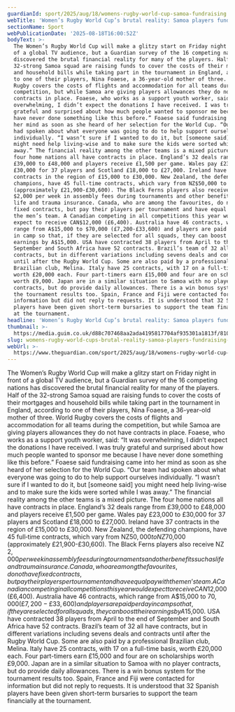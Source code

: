 ```yaml
---
guardianId: sport/2025/aug/18/womens-rugby-world-cup-samoa-fundraising
webTitle: 'Women’s Rugby World Cup’s brutal reality: Samoa players fundraising costs'
sectionName: Sport
webPublicationDate: '2025-08-18T16:00:52Z'
bodyText: >-
  The Women’s Rugby World Cup will make a glitzy start on Friday night in front
  of a global TV audience, but a Guardian survey of the 16 competing nations has
  discovered the brutal financial reality for many of the players. Half of the
  32-strong Samoa squad are raising funds to cover the costs of their mortgages
  and household bills while taking part in the tournament in England, according
  to one of their players, Nina Foaese, a 36-year-old mother of three. World
  Rugby covers the costs of flights and accommodation for all teams during the
  competition, but while Samoa are giving players allowances they do not have
  contracts in place. Foaese, who works as a support youth worker, said: “It was
  overwhelming, I didn’t expect the donations I have received. I was truly
  grateful and surprised about how much people wanted to sponsor me because I
  have never done something like this before.” Foaese said fundraising came into
  her mind as soon as she heard of her selection for the World Cup. “Our team
  had spoken about what everyone was going to do to help support ourselves
  individually. “I wasn’t sure if I wanted to do it, but [someone said] you
  might need help living-wise and to make sure the kids were sorted while I was
  away.” The financial reality among the other teams is a mixed picture. The
  four home nations all have contracts in place. England’s 32 deals range from
  £39,000 to £48,000 and players receive £1,500 per game. Wales pay £23,000 to
  £30,000 for 37 players and Scotland £18,000 to £27,000. Ireland have 37
  contracts in the region of £15,000 to £30,000. New Zealand, the defending
  champions, have 45 full‑time contracts, which vary from NZ$50,000 to NZ$70,000
  (approximately £21,900-£30,600). The Black Ferns players also receive NZ
  $2,000 per week in assembly fees during tournaments and other benefits such as
  life and trauma insurance. Canada, who are among the favourites, do not have
  fixed contracts, but pay their players per tournament and have equal pay with
  the men’s team. A Canadian competing in all competitions this year would
  expect to receive CAN$12,000 (£6,400). Australia have 46 contracts, which
  range from A$15,000 to $70,000 (£7,200-£33,600) and players are paid per day
  in camp so that, if they are selected for all squads, they can boost their
  earnings by A$15,000. USA have contracted 38 players from April to the end of
  September and South Africa have 52 contracts. Brazil’s team of 32 all have
  contracts, but in different variations including sevens deals and contracts
  until after the Rugby World Cup. Some are also paid by a professional
  Brazilian club, Melina. Italy have 25 contracts, with 17 on a full-time basis,
  worth £20,000 each. Four part-timers earn £15,000 and four are on scholarships
  worth £9,000. Japan are in a similar situation to Samoa with no player
  contracts, but do provide daily allowances. There is a win bonus system for
  the tournament results too. Spain, France and Fiji were contacted for
  information but did not reply to requests. It is understood that 32 Spanish
  players have been given short-term bursaries to support the team financially
  at the tournament.
headline: 'Women’s Rugby World Cup’s brutal reality: Samoa players fundraising costs'
thumbnail: >-
  https://media.guim.co.uk/d88c707468aa2ada4195817704af935301a1813f/810_385_4360_3488/500.jpg
slug: womens-rugby-world-cups-brutal-reality-samoa-players-fundraising-costs
webUrl: >-
  https://www.theguardian.com/sport/2025/aug/18/womens-rugby-world-cup-samoa-fundraising
---
```

The Women’s Rugby World Cup will make a glitzy start on Friday night in front of a global TV audience, but a Guardian survey of the 16 competing nations has discovered the brutal financial reality for many of the players. Half of the 32-strong Samoa squad are raising funds to cover the costs of their mortgages and household bills while taking part in the tournament in England, according to one of their players, Nina Foaese, a 36-year-old mother of three. World Rugby covers the costs of flights and accommodation for all teams during the competition, but while Samoa are giving players allowances they do not have contracts in place. Foaese, who works as a support youth worker, said: “It was overwhelming, I didn’t expect the donations I have received. I was truly grateful and surprised about how much people wanted to sponsor me because I have never done something like this before.” Foaese said fundraising came into her mind as soon as she heard of her selection for the World Cup. “Our team had spoken about what everyone was going to do to help support ourselves individually. “I wasn’t sure if I wanted to do it, but [someone said] you might need help living-wise and to make sure the kids were sorted while I was away.” The financial reality among the other teams is a mixed picture. The four home nations all have contracts in place. England’s 32 deals range from £39,000 to £48,000 and players receive £1,500 per game. Wales pay £23,000 to £30,000 for 37 players and Scotland £18,000 to £27,000. Ireland have 37 contracts in the region of £15,000 to £30,000. New Zealand, the defending champions, have 45 full‑time contracts, which vary from NZ$50,000 to NZ$70,000 (approximately £21,900-£30,600). The Black Ferns players also receive NZ $2,000 per week in assembly fees during tournaments and other benefits such as life and trauma insurance. Canada, who are among the favourites, do not have fixed contracts, but pay their players per tournament and have equal pay with the men’s team. A Canadian competing in all competitions this year would expect to receive CAN$12,000 (£6,400). Australia have 46 contracts, which range from A$15,000 to $70,000 (£7,200-£33,600) and players are paid per day in camp so that, if they are selected for all squads, they can boost their earnings by A$15,000. USA have contracted 38 players from April to the end of September and South Africa have 52 contracts. Brazil’s team of 32 all have contracts, but in different variations including sevens deals and contracts until after the Rugby World Cup. Some are also paid by a professional Brazilian club, Melina. Italy have 25 contracts, with 17 on a full-time basis, worth £20,000 each. Four part-timers earn £15,000 and four are on scholarships worth £9,000. Japan are in a similar situation to Samoa with no player contracts, but do provide daily allowances. There is a win bonus system for the tournament results too. Spain, France and Fiji were contacted for information but did not reply to requests. It is understood that 32 Spanish players have been given short-term bursaries to support the team financially at the tournament.
